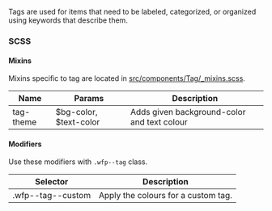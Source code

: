 Tags are used for items that need to be labeled, categorized, or organized using keywords that describe them.

<!--
### Usage with react
```js
import { Tag } from '@unitednations/ui';
```

```js
<Tag className="some-class" type="wfp">
  This is a tag
</Tag>
```
-->

### SCSS

#### Mixins

Mixins specific to tag are located in [src/components/Tag/\_mixins.scss]().

| Name      | Params                 | Description                                 |
| --------- | ---------------------- | ------------------------------------------- |
| tag-theme | $bg-color, $text-color | Adds given background-color and text colour |

#### Modifiers

Use these modifiers with `.wfp--tag` class.

| Selector          | Description                         |
| ----------------- | ----------------------------------- |
| .wfp--tag--custom | Apply the colours for a custom tag. |
